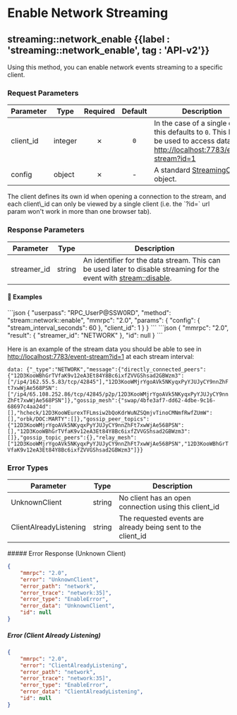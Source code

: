 
# Enable Network Streaming

## streaming::network\_enable {{label : 'streaming::network_enable', tag : 'API-v2'}}

Using this method, you can enable network events streaming to a specific client.

### Request Parameters

| Parameter  | Type    | Required | Default | Description                                                                                                                                                                     |
| ---------- | ------- | :------: | :-----: | ------------------------------------------------------------------------------------------------------------------------------------------------------------------------------- |
| client\_id | integer |     ✗    |   `0`   | In the case of a single client, this defaults to `0`. This ID can be used to access data via [http://localhost:7783/event-stream?id=1](http://localhost:7783/event-stream?id=1) |
| config     | object  |     ✗    |    -    | A standard [StreamingConfig](/komodo-defi-framework/api/common_structures/#streaming-config) object.                                                                            |

<Note>
  The client defines its own id when opening a connection to the stream, and each client\_id can only be viewed by a single client (i.e. the `?id=` url param won't work in more than one browser tab).
</Note>

### Response Parameters

| Parameter    | Type   | Description                                                                                                                                                             |
| ------------ | ------ | ----------------------------------------------------------------------------------------------------------------------------------------------------------------------- |
| streamer\_id | string | An identifier for the data stream. This can be used later to disable streaming for the event with [stream::disable](/komodo-defi-framework/api/v20/streaming/disable/). |

#### 📌 Examples

<CodeGroup title="network_enable" tag="POST" label="network_enable" mm2MethodDecorate="true">
  ```json
  {
    "userpass": "RPC_UserP@SSW0RD",
    "method": "stream::network::enable",
    "mmrpc": "2.0",
    "params": {
      "config": {
        "stream_interval_seconds": 60
      },
      "client_id": 1
    }
  }
  ```
</CodeGroup>

<CollapsibleSection expandedText="Hide Response" collapsedText="Show Response">
  ```json
  {
      "mmrpc": "2.0",
      "result": {
          "streamer_id": "NETWORK"
      },
      "id": null
  }
  ```
</CollapsibleSection>

Here is an example of the stream data you should be able to see in [http://localhost:7783/event-stream?id=1](http://localhost:7783/event-stream?id=1) at each stream interval:

`data: {"_type":"NETWORK","message":{"directly_connected_peers":{"12D3KooWBhGrTVfaK9v12eA3Et84Y8Bc6ixfZVVGShsad2GBWzm3":["/ip4/162.55.5.83/tcp/42845"],"12D3KooWMjrYgoAVk5NKyqxPyYJUJyCY9nnZhFt7xwWjAe568PSN":["/ip4/65.108.252.86/tcp/42845/p2p/12D3KooWMjrYgoAVk5NKyqxPyYJUJyCY9nnZhFt7xwWjAe568PSN"]},"gossip_mesh":{"swap/4bfe3af7-dd62-4dbe-9c16-68697c4aa24d":[],"hcheck/12D3KooWEurexTFLmsiw2bQoKdrWuNZSQmjvTinoCMNmfRwfZUmW":[],"orbk/DOC:MARTY":[]},"gossip_peer_topics":{"12D3KooWMjrYgoAVk5NKyqxPyYJUJyCY9nnZhFt7xwWjAe568PSN":[],"12D3KooWBhGrTVfaK9v12eA3Et84Y8Bc6ixfZVVGShsad2GBWzm3":[]},"gossip_topic_peers":{},"relay_mesh":["12D3KooWMjrYgoAVk5NKyqxPyYJUJyCY9nnZhFt7xwWjAe568PSN","12D3KooWBhGrTVfaK9v12eA3Et84Y8Bc6ixfZVVGShsad2GBWzm3"]}}`

### Error Types

| Parameter              | Type   | Description                                                   |
| ---------------------- | ------ | ------------------------------------------------------------- |
| UnknownClient          | string | No client has an open connection using this client\_id        |
| ClientAlreadyListening | string | The requested events are already being sent to the client\_id |

<CollapsibleSection expandedText="Hide Error Responses" collapsedText="Show Error Responses">
  ##### Error Response (Unknown Client)

  ```json
  {
      "mmrpc": "2.0",
      "error": "UnknownClient",
      "error_path": "network",
      "error_trace": "network:35]",
      "error_type": "EnableError",
      "error_data": "UnknownClient",
      "id": null
  }
  ```

  ##### Error (Client Already Listening)

  ```json
  {
      "mmrpc": "2.0",
      "error": "ClientAlreadyListening",
      "error_path": "network",
      "error_trace": "network:35]",
      "error_type": "EnableError",
      "error_data": "ClientAlreadyListening",
      "id": null
  }
  ```
</CollapsibleSection>
